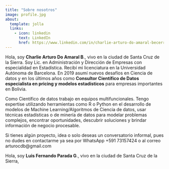 ```yaml
---
title: "Sobre nosotros"
image: profile.jpg
about:
  template: jolla
  links:
    - icon: linkedin
      text: LinkedIn
      href: https://www.linkedin.com/in/charlie-arturo-do-amaral-becerra/
---
```


Hola, soy **Charlie Arturo Do Amaral B**., vivo en la ciudad de Santa Cruz de la Sierra. Soy Lic. en Administración y Dirección de Empresas con especialidad en Estadística. Recibí mi licenciatura en la Universidad Autónoma de Barcelona. En 2019 asumí nuevos desafíos en Ciencia de datos y en los últimos años como **Consultor Científico de Datos** **especialista en pricing y modelos estadísticos** para empresas importantes en Bolivia.

Como Científico de datos trabajo en equipos multifuncionales. Tengo expertise utilizando herramientas como R o Python en el desarrollo de modelos de Machine Learning/Algoritmos de Ciencia de datos, usar técnicas estadísticas o de minería de datos para modelar problemas complejos, encontrar oportunidades, descubrir soluciones y brindar información de negocio procesable.

Si tienes algún proyecto, idea o solo deseas un conversatorio informal, pues no dudes en contactarme ya sea por WhatsApp +591 73157424 o al correo arturocdb\@gmail.com

Hola, soy **Luis Fernando Parada G**., vivo en la ciudad de Santa Cruz de la Sierra,
